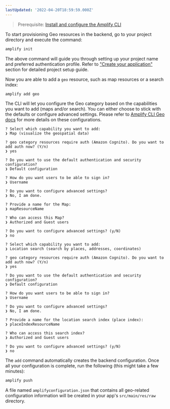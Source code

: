```yaml
---
lastUpdated: '2022-04-20T18:59:59.000Z'
---
```

> Prerequisite: [Install and configure the Amplify CLI](/cli/start/install)

To start provisioning Geo resources in the backend, go to your project directory and execute the command:

```sh
amplify init
```

The above command will guide you through setting up your project name and preferred authentication profile.
Refer to ["Create your application"](/lib/project-setup/create-application) section for detailed project setup guide.

Now you are able to add a `geo` resource, such as map resources or a search index:

```sh
amplify add geo
```

The CLI will let you configure the Geo category based on the capabilities you want to add (maps and/or search).
You can either choose to stick with the defaults or configure advanced settings.
Please refer to [Amplify CLI Geo docs](/cli/geo/maps/) for more details on these configurations.

<BlockSwitcher>
<Block name="Maps">

```console
? Select which capability you want to add:
❯ Map (visualize the geospatial data)

? geo category resources require auth (Amazon Cognito). Do you want to add auth now? (Y/n)
❯ yes

? Do you want to use the default authentication and security configuration?
❯ Default configuration

? How do you want users to be able to sign in?
❯ Username

? Do you want to configure advanced settings?
❯ No, I am done.

? Provide a name for the Map:
❯ mapResourceName

? Who can access this Map?
❯ Authorized and Guest users

? Do you want to configure advanced settings? (y/N)
❯ no
```

</Block>
<Block name="Search">

```console
? Select which capability you want to add:
❯ Location search (search by places, addresses, coordinates)

? geo category resources require auth (Amazon Cognito). Do you want to add auth now? (Y/n)
❯ yes

? Do you want to use the default authentication and security configuration?
❯ Default configuration

? How do you want users to be able to sign in?
❯ Username

? Do you want to configure advanced settings?
❯ No, I am done.

? Provide a name for the location search index (place index):
❯ placeIndexResourceName

? Who can access this search index?
❯ Authorized and Guest users

? Do you want to configure advanced settings? (y/N)
❯ no
```

</Block>
</BlockSwitcher>

The `add` command automatically creates the backend configuration. Once all your configuration is complete, run the following (this might take a few minutes):

```sh
amplify push
```

A file named `amplifyconfiguration.json` that contains all geo-related configuration information will be created in your app's `src/main/res/raw` directory.
